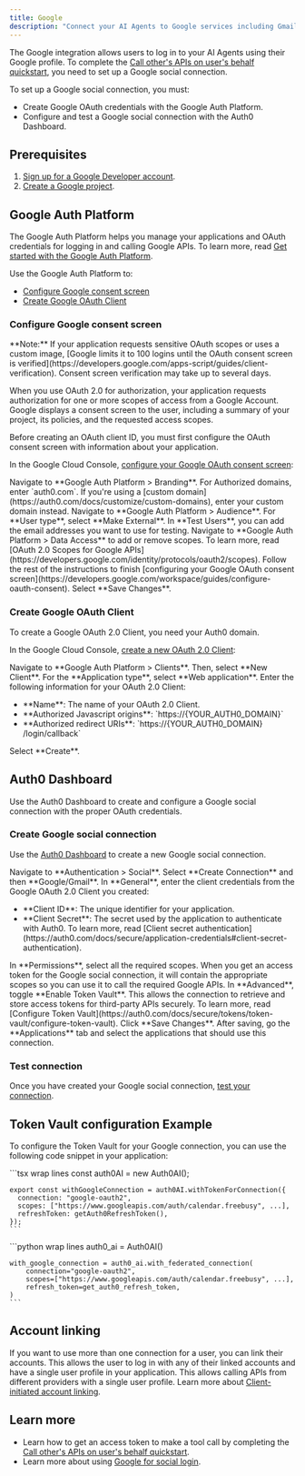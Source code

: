 ```yaml
---
title: Google
description: "Connect your AI Agents to Google services including Gmail, Google Calendar, Drive, and more."
---
```


The Google integration allows users to log in to your AI Agents using their Google profile. To complete the [Call other's APIs on user's behalf quickstart](/get-started/call-others-apis-on-users-behalf), you need to set up a Google social connection.

To set up a Google social connection, you must:

- Create Google OAuth credentials with the Google Auth Platform.
- Configure and test a Google social connection with the Auth0 Dashboard.

## Prerequisites

1. [Sign up for a Google Developer account](https://console.developers.google.com/).
2. [Create a Google project](https://support.google.com/googleapi/answer/6251787?ref_topic=7014522).

## Google Auth Platform

The Google Auth Platform helps you manage your applications and OAuth credentials for logging in and calling Google APIs. To learn more, read [Get started with the Google Auth Platform](https://support.google.com/cloud/answer/15544987?hl=en).

Use the Google Auth Platform to:

- [Configure Google consent screen](#configure-google-consent-screen)
- [Create Google OAuth Client](#create-google-oauth-client)

### Configure Google consent screen

<Note>
  **Note:** If your application requests sensitive OAuth scopes or uses a custom
  image, [Google limits it to 100 logins until the OAuth consent screen is
  verified](https://developers.google.com/apps-script/guides/client-verification).
  Consent screen verification may take up to several days.
</Note>

When you use OAuth 2.0 for authorization, your application requests authorization for one or more scopes of access from a Google Account. Google displays a consent screen to the user, including a summary of your project, its policies, and the requested access scopes.

Before creating an OAuth client ID, you must first configure the OAuth consent screen with information about your application.

In the Google Cloud Console, [configure your Google OAuth consent screen](https://developers.google.com/workspace/guides/configure-oauth-consent):

<Steps>
  <Step title="Configure Authorized domains">
    Navigate to **Google Auth Platform > Branding**. For Authorized domains,
    enter `auth0.com`. If you're using a [custom
    domain](https://auth0.com/docs/customize/custom-domains), enter your custom
    domain instead.
  </Step>
  <Step title="Configure Audience">
    Navigate to **Google Auth Platform > Audience**. For **User type**, select
    **Make External**. In **Test Users**, you can add the email addresses you
    want to use for testing.
  </Step>
  <Step title="Configure Data Access">
    Navigate to **Google Auth Platform > Data Access** to add or remove scopes.
    To learn more, read [OAuth 2.0 Scopes for Google
    APIs](https://developers.google.com/identity/protocols/oauth2/scopes).
  </Step>
  <Step title="Configure Consent screen">
    Follow the rest of the instructions to finish [configuring your Google OAuth
    consent
    screen](https://developers.google.com/workspace/guides/configure-oauth-consent).
  </Step>
  <Step title="Save Changes">Select **Save Changes**.</Step>
</Steps>

### Create Google OAuth Client

To create a Google OAuth 2.0 Client, you need your Auth0 domain.


<FindDomainInfoBlock />

In the Google Cloud Console, [create a new OAuth 2.0 Client](https://console.cloud.google.com/auth/clients/create):

<Steps>
  <Step title="Create Client">
    Navigate to **Google Auth Platform > Clients**. Then, select **New Client**.
  </Step>
  <Step title="Select Application type">
    For the **Application type**, select **Web application**.
  </Step>
  <Step title="Configure Client credentials">
    Enter the following information for your OAuth 2.0 Client:
    <ul>
      <li>**Name**: The name of your OAuth 2.0 Client.</li>
      <li>**Authorized Javascript origins**: `https://{YOUR_AUTH0_DOMAIN}`</li>
      <li>
        **Authorized redirect URIs**: `https://{YOUR_AUTH0_DOMAIN}
        /login/callback`
      </li>
    </ul>
    <Auth0DomainInfo />
  </Step>
  <Step title="Complete">Select **Create**.</Step>
</Steps>

## Auth0 Dashboard

Use the Auth0 Dashboard to create and configure a Google social connection with the proper OAuth credentials.

### Create Google social connection

Use the [Auth0 Dashboard](https://manage.auth0.com/) to create a new Google social connection.

<Steps>
  <Step title="Create Connection">
    Navigate to **Authentication > Social**. Select **Create Connection** and
    then **Google/Gmail**.
  </Step>
  <Step title="Configure Client credentials">
    In **General**, enter the client credentials from the Google OAuth 2.0
    Client you created:
    <ul>
      <li>**Client ID**: The unique identifier for your application.</li>
      <li>
        **Client Secret**: The secret used by the application to authenticate
        with Auth0. To learn more, read [Client secret
        authentication](https://auth0.com/docs/secure/application-credentials#client-secret-authentication).
      </li>
    </ul>
  </Step>
  <Step title="Select Permissions">
    In **Permissions**, select all the required scopes. When you get an access
    token for the Google social connection, it will contain the appropriate
    scopes so you can use it to call the required Google APIs.
  </Step>
  <Step title="Enable Token Vault">
    In **Advanced**, toggle **Enable Token Vault**. This allows the connection
    to retrieve and store access tokens for third-party APIs securely. To learn
    more, read [Configure Token
    Vault](https://auth0.com/docs/secure/tokens/token-vault/configure-token-vault).
  </Step>
  <Step title="Save">Click **Save Changes**.</Step>
  <Step title="Enable Applications">
    After saving, go the **Applications** tab and select the applications that
    should use this connection.
  </Step>
</Steps>

### Test connection

Once you have created your Google social connection, [test your connection](https://auth0.com/docs/dashboard/guides/connections/test-connections-social).

## Token Vault configuration Example

To configure the Token Vault for your Google connection, you can use the following code snippet in your application:

<Tabs>
  <Tab title="JavaScript" icon="js">
    ```tsx wrap lines
    const auth0AI = new Auth0AI();

    export const withGoogleConnection = auth0AI.withTokenForConnection({
      connection: "google-oauth2",
      scopes: ["https://www.googleapis.com/auth/calendar.freebusy", ...],
      refreshToken: getAuth0RefreshToken(),
    });
    ```

  </Tab>
  <Tab title="Python" icon="python">
    ```python wrap lines
    auth0_ai = Auth0AI()

    with_google_connection = auth0_ai.with_federated_connection(
        connection="google-oauth2",
        scopes=["https://www.googleapis.com/auth/calendar.freebusy", ...],
        refresh_token=get_auth0_refresh_token,
    )
    ```

  </Tab>
</Tabs>

## Account linking

If you want to use more than one connection for a user, you can link their accounts. This allows the user to log in with any of their linked accounts and have a single user profile in your application. This allows calling APIs from different providers with a single user profile. Learn more about [Client-initiated account linking](/guides/client-initiated-account-linking).

## Learn more

- Learn how to get an access token to make a tool call by completing the [Call other's APIs on user's behalf quickstart](/get-started/call-others-apis-on-users-behalf).
- Learn more about using [Google for social login](https://developer.auth0.com/resources/labs/authentication/google-social-connection-to-login#introduction).
